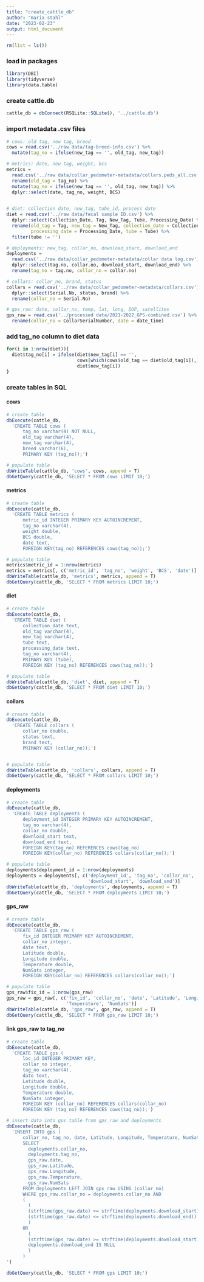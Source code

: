 ```yaml
---
title: "create_cattle_db"
author: "maria stahl"
date: "2023-02-23"
output: html_document
---
```


```r
rm(list = ls())
```

### load in packages
```r
library(DBI)
library(tidyverse)
library(data.table)
```

### create cattle.db
```r
cattle_db = dbConnect(RSQLite::SQLite(), '../cattle.db')
```

### import metadata .csv files
```r
# cows: old tag, new tag, breed
cows = read.csv('../raw data/tag-breed-info.csv') %>%
  mutate(tag_no = ifelse(new_tag == '', old_tag, new_tag))

# metrics: date, new tag, weight, bcs
metrics = 
  read.csv('../raw data/collar_pedometer-metadata/collars.peds_all.csv') %>%
  rename(old_tag = tag_no) %>%
  mutate(tag_no = ifelse(new_tag == '', old_tag, new_tag)) %>%
  dplyr::select(date, tag_no, weight, BCS)
  

# diet: collection date, new_tag, tube_id, process date
diet = read.csv('../raw data/fecal sample ID.csv') %>%
  dplyr::select(Collection_Date, Tag, New_Tag, Tube, Processing_Date) %>%
  rename(old_tag = Tag, new_tag = New_Tag, collection_date = Collection_Date,
         processing_date = Processing_Date, tube = Tube) %>%
  filter(tube != '')

# deployments: new_tag, collar_no, download_start, download_end
deployments = 
  read.csv('../raw data/collar_pedometer-metadata/collar data log.csv') %>%
  dplyr::select(tag.no, collar.no, download_start, download_end) %>%
  rename(tag_no = tag.no, collar_no = collar.no)

# collars: collar_no, brand, status
collars = read.csv('../raw data/collar_pedometer-metadata/collars.csv') %>%
  dplyr::select(Serial.No, status, brand) %>%
  rename(collar_no = Serial.No)

# gps_raw: date, collar_no, temp, lat, long, DOP, satellites
gps_raw = read.csv('../processed data/2021-2022_GPS-combined.csv') %>%
  rename(collar_no = CollarSerialNumber, date = date_time)

```

### add tag_no column to diet data
```r
for(i in 1:nrow(diet)){
  diet$tag_no[i] = ifelse(diet$new_tag[i] == '',
                          cows[which(cows$old_tag == diet$old_tag[i]),]$tag_no,
                          diet$new_tag[i])
}
```

### create tables in SQL
#### cows
```r
# create table
dbExecute(cattle_db, 
  'CREATE TABLE cows (
      tag_no varchar(4) NOT NULL,
      old_tag varchar(4),
      new_tag varchar(4),
      breed varchar(6),
      PRIMARY KEY (tag_no));')

# populate table
dbWriteTable(cattle_db, 'cows', cows, append = T)
dbGetQuery(cattle_db, 'SELECT * FROM cows LIMIT 10;')
```

#### metrics
```r
# create table
dbExecute(cattle_db, 
  'CREATE TABLE metrics (
      metric_id INTEGER PRIMARY KEY AUTOINCREMENT,
      tag_no varchar(4),
      weight double,
      BCS double,
      date text,
      FOREIGN KEY(tag_no) REFERENCES cows(tag_no));')

# populate table
metrics$metric_id = 1:nrow(metrics)
metrics = metrics[, c('metric_id', 'tag_no', 'weight', 'BCS', 'date')]
dbWriteTable(cattle_db, 'metrics', metrics, append = T)
dbGetQuery(cattle_db, 'SELECT * FROM metrics LIMIT 10;')
```

#### diet
```r
# create table
dbExecute(cattle_db, 
  'CREATE TABLE diet (
      collection_date text,
      old_tag varchar(4),
      new_tag varchar(4),
      tube text,
      processing_date text,
      tag_no varchar(4),
      PRIMARY KEY (tube),
      FOREIGN KEY (tag_no) REFERENCES cows(tag_no));')

# populate table
dbWriteTable(cattle_db, 'diet', diet, append = T)
dbGetQuery(cattle_db, 'SELECT * FROM diet LIMIT 10;')
```

#### collars
```r
# create table
dbExecute(cattle_db, 
  'CREATE TABLE collars (
      collar_no double,
      status text,
      brand text,
      PRIMARY KEY (collar_no));')


# populate table
dbWriteTable(cattle_db, 'collars', collars, append = T)
dbGetQuery(cattle_db, 'SELECT * FROM collars LIMIT 10;')
```

#### deployments
```r
# create table
dbExecute(cattle_db, 
  'CREATE TABLE deployments (
      deployment_id INTEGER PRIMARY KEY AUTOINCREMENT,
      tag_no varchar(4),
      collar_no double,
      download_start text,
      download_end text,
      FOREIGN KEY(tag_no) REFERENCES cows(tag_no)
      FOREIGN KEY(collar_no) REFERENCES collars(collar_no));')

# populate table
deployments$deployment_id = 1:nrow(deployments)
deployments = deployments[, c('deployment_id', 'tag_no', 'collar_no', 
                              'download_start', 'download_end')]
dbWriteTable(cattle_db, 'deployments', deployments, append = T)
dbGetQuery(cattle_db, 'SELECT * FROM deployments LIMIT 10;')
```

#### gps_raw
```r
# create table
dbExecute(cattle_db, 
  'CREATE TABLE gps_raw (
      fix_id INTEGER PRIMARY KEY AUTOINCREMENT,
      collar_no integer,
      date text,
      Latitude double,
      Longitude double,
      Temperature double,
      NumSats integer,
      FOREIGN KEY(collar_no) REFERENCES collars(collar_no));')

# populate table
gps_raw$fix_id = 1:nrow(gps_raw)
gps_raw = gps_raw[, c('fix_id', 'collar_no', 'date', 'Latitude', 'Longitude',
                      'Temperature', 'NumSats')]
dbWriteTable(cattle_db, 'gps_raw', gps_raw, append = T)
dbGetQuery(cattle_db, 'SELECT * FROM gps_raw LIMIT 10;')
```

#### link gps_raw to tag_no
```r
# create table
dbExecute(cattle_db,
  'CREATE TABLE gps (
      loc_id INTEGER PRIMARY KEY,
      collar_no integer,
      tag_no varchar(4),
      date text,
      Latitude double,
      Longitude double,
      Temperature double,
      NumSats integer,
      FOREIGN KEY (collar_no) REFERENCES collars(collar_no)
      FOREIGN KEY (tag_no) REFERENCES cows(tag_no));')

# insert data into gps table from gps_raw and deployments
dbExecute(cattle_db,
  'INSERT INTO gps (
      collar_no, tag_no, date, Latitude, Longitude, Temperature, NumSats)
      SELECT
        deployments.collar_no,
        deployments.tag_no,
        gps_raw.date,
        gps_raw.Latitude,
        gps_raw.Longitude,
        gps_raw.Temperature,
        gps_raw.NumSats
      FROM deployments LEFT JOIN gps_raw USING (collar_no)
      WHERE gps_raw.collar_no = deployments.collar_no AND
      (
        (
        (strftime(gps_raw.date) >= strftime(deployments.download_start)) AND
        (strftime(gps_raw.date) <= strftime(deployments.download_end))
        )
      OR
        (
        (strftime(gps_raw.date) >= strftime(deployments.download_start)) AND
        deployments.download_end IS NULL
        )
      )
')

dbGetQuery(cattle_db, 'SELECT * FROM gps LIMIT 10;')
```

